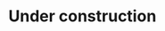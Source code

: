 <!-- <iframe  -->
<!--   width="1050"  -->
<!--   height="1200"  -->
<!--   src="images/Menghani_Deepsha_Resume.pdf"> -->
<!-- </iframe> -->
# Under construction

